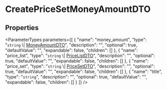 
# CreatePriceSetMoneyAmountDTO

## Properties

<ParameterTypes parameters={[
  {
    "name": "money_amount",
    "type": "`string` \\| [MoneyAmountDTO](types.MoneyAmountDTO.mdx)",
    "description": "",
    "optional": true,
    "defaultValue": "",
    "expandable": false,
    "children": []
  },
  {
    "name": "price_list",
    "type": "`string` \\| [PriceListDTO](types.PriceListDTO.mdx)",
    "description": "",
    "optional": true,
    "defaultValue": "",
    "expandable": false,
    "children": []
  },
  {
    "name": "price_set",
    "type": "`string` \\| [PriceSetDTO](types.PriceSetDTO.mdx)",
    "description": "",
    "optional": true,
    "defaultValue": "",
    "expandable": false,
    "children": []
  },
  {
    "name": "title",
    "type": "`string`",
    "description": "",
    "optional": true,
    "defaultValue": "",
    "expandable": false,
    "children": []
  }
]} />
